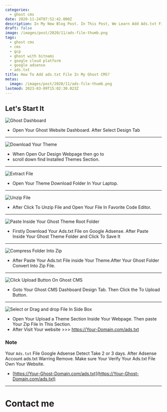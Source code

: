 ```yaml
---
categories:
  - ghost cms
date: 2020-11-24T07:52:42.000Z
description: In My New Blog Post. In This Post, We Learn Add Ads.txt File In Ghost CMS Blog.
draft: false
image: /images/post/2020/11/ads-file-thumb.png
tags:
  - ghost cms
  - cms
  - gcp
  - ghost with bitnami
  - google cloud platform
  - google adsense
  - ads.txt
title: How To Add ads.txt File In My Ghost CMS?
metas:
  image: /images/post/2020/11/ads-file-thumb.png
lastmod: 2023-03-09T15:02:30.023Z
---
```


## Let's Start It

![Ghost Dashboard](/images/post/2020/11/Ghoast-Dashboard.png 'Ghost Dashboard')

- Open Your Ghost Website Dashboard. After Select Design Tab

---

![Download Your Theme](/images/post/2020/11/Download-Ghost-Theme.png 'Download Your Theme')

- When Open Our Design Webpage then go to
- scroll down find Installed Themes Section.

---

![Extract File](/images/post/2020/11/Extract-here-1.png 'Extract File')

- Open Your Theme Download Folder In Your Laptop.

---

![Unzip File](/images/post/2020/11/Uzip-File.png 'Unzip File')

- After Click To Unzip File and Open Your File In Favorite Code Editor.

---

![Paste Inside Your Ghost Theme Root Folder](/images/post/2020/11/ads-file-1.png 'Paste Inside Your Ghost Theme Root Folder')

- Firstly Download Your Ads.txt File on Google Adsense. After Paste Inside Your Ghost Theme Folder and Click To Save It

---

![Compress Folder Into Zip](/images/post/2020/11/Compress.png 'Compress Folder Into Zip ')

- After Paste Your Ads.txt File inside Your Theme.After Your Ghost Folder Convert Into Zip File.

---

![Click Upload Button On Ghost CMS](/images/post/2020/11/Upload-Button.png ' Click Upload Button On Ghost CMS')

- Goto Your Ghost CMS Dashboard Design Tab. Then Click the To Upload Button.

---

![Select or Drag and drop File In Side Box](/images/post/2020/11/Upload-File.png 'Select or Drag and drop File In Side Box')

- Open Your Upload a Theme Section Inside Your Webpage. Then paste Your Zip File In This Section.
- After Visit Your website >>> https://Your-Domain.com/ads.txt

### Note

Your `Ads.txt` File Google Adsense Detect Take 2 or 3 days. After Adsense Account
ads.txt Warring Remove. Make sure Your Verify Your Ads.txt File Own Your
Website.

- [https://Your-Ghost-Domain.com/ads.txt](https://Your-Ghost-Domain.com/ads.txt)

---

# Contact me
